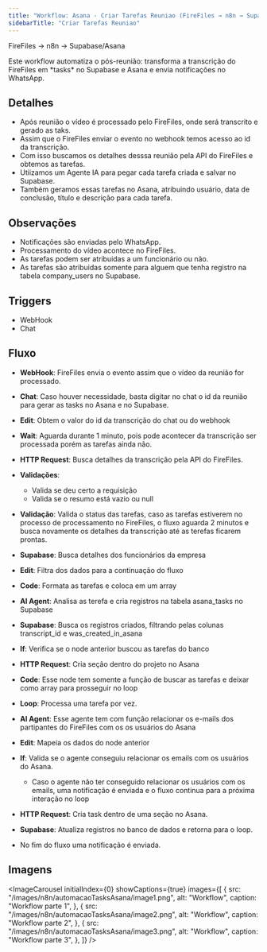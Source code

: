 ```yaml
---
title: "Workflow: Asana - Criar Tarefas Reuniao (FireFiles → n8n → Supabase/Asana)"
sidebarTitle: "Criar Tarefas Reuniao"
---
```



<Info>FireFiles → n8n → Supabase/Asana</Info>

<Info>
  Este workflow automatiza o pós-reunião: transforma a transcrição do FireFiles
  em *tasks* no Supabase e Asana e envia notificações no WhatsApp.
</Info>

## Detalhes

- Após reunião o vídeo é processado pelo FireFiles, onde será transcrito e gerado as taks.
- Assim que o FireFiles enviar o evento no webhook temos acesso ao id da transcrição.
- Com isso buscamos os detalhes desssa reunião pela API do FireFiles e obtemos as tarefas.
- Utiizamos um Agente IA para pegar cada tarefa criada e salvar no Supabase.
- Também geramos essas tarefas no Asana, atribuindo usuário, data de conclusão, título e descrição para cada tarefa.

## Observações

- Notificações são enviadas pelo WhatsApp.
- Processamento do vídeo acontece no FireFiles.
- As tarefas podem ser atribuidas a um funcionário ou não.
- As tarefas são atribuidas somente para alguem que tenha registro na tabela company_users no Supabase.

## Triggers

- WebHook
- Chat

## Fluxo

- **WebHook**: FireFiles envia o evento assim que o vídeo da reunião for processado.
- **Chat**: Caso houver necessidade, basta digitar no chat o id da reunião para gerar as tasks no Asana e no Supabase.

- **Edit**: Obtem o valor do id da transcrição do chat ou do webhook
- **Wait**: Aguarda durante 1 minuto, pois pode acontecer da transcrição ser processada porém as tarefas ainda não.
- **HTTP Request**: Busca detalhes da transcrição pela API do FireFiles.
- **Validações**:
  - Valida se deu certo a requisição
  - Valida se o resumo está vazio ou null
- **Validação**: Valida o status das tarefas, caso as tarefas estiverem no processo de processamento no FireFiles, o fluxo aguarda 2 minutos e busca novamente os detalhes da transcrição até as terefas ficarem prontas.
- **Supabase**: Busca detalhes dos funcionários da empresa
- **Edit**: Filtra dos dados para a continuação do fluxo
- **Code**: Formata as tarefas e coloca em um array
- **AI Agent**: Analisa as terefa e cria registros na tabela asana_tasks no Supabase
- **Supabase**: Busca os registros criados, filtrando pelas colunas transcript_id e was_created_in_asana
- **If**: Verifica se o node anterior buscou as tarefas do banco
- **HTTP Request**: Cria seção dentro do projeto no Asana
- **Code**: Esse node tem somente a função de buscar as tarefas e deixar como array para prosseguir no loop
- **Loop**: Processa uma tarefa por vez.
- **AI Agent**: Esse agente tem com função relacionar os e-mails dos partipantes do FireFiles com os os usuários do Asana
- **Edit**: Mapeia os dados do node anterior
- **If**: Valida se o agente conseguiu relacionar os emails com os usuários do Asana.
  - Caso o agente não ter conseguido relacionar os usuários com os emails, uma notificação é enviada e o fluxo continua para a próxima interação no loop
- **HTTP Request**: Cria task dentro de uma seção no Asana.
- **Supabase**: Atualiza registros no banco de dados e retorna para o loop.

- No fim do fluxo uma notificação é enviada.

## Imagens

<ImageCarousel
  initialIndex={0}
  showCaptions={true}
  images={[
    {
      src: "/images/n8n/automacaoTasksAsana/image1.png",
      alt: "Workflow",
      caption: "Workflow parte 1",
    },
    {
      src: "/images/n8n/automacaoTasksAsana/image2.png",
      alt: "Workflow",
      caption: "Workflow parte 2",
    },
    {
      src: "/images/n8n/automacaoTasksAsana/image3.png",
      alt: "Workflow",
      caption: "Workflow parte 3",
    },
  ]}
/>
